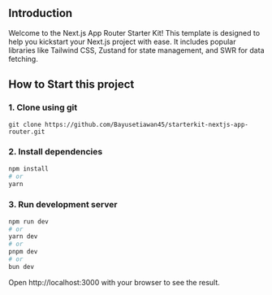 ## Introduction

Welcome to the Next.js App Router Starter Kit! This template is designed to help you kickstart your Next.js project with ease. It includes popular libraries like Tailwind CSS, Zustand for state management, and SWR for data fetching.

## How to Start this project

### 1. Clone using git

```git
git clone https://github.com/Bayusetiawan45/starterkit-nextjs-app-router.git
```

### 2. Install dependencies

```bash
npm install
# or
yarn
```

### 3. Run development server

```bash
npm run dev
# or
yarn dev
# or
pnpm dev
# or
bun dev
```

Open http://localhost:3000 with your browser to see the result.
